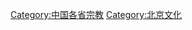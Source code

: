 {{Catnav|頁面分類|各種主題的頁面分類|按國家分類|各國宗教|中国宗教|中国各省宗教}}
{{Catmore}}

[[Category:中国各省宗教|Category:中国各省宗教]]
[[Category:北京文化|Category:北京文化]]